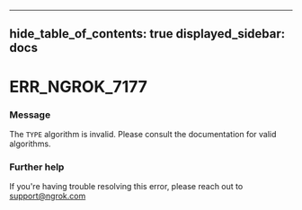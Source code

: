 

---
hide_table_of_contents: true
displayed_sidebar: docs
---


# ERR_NGROK_7177

### Message
The `TYPE` algorithm is invalid. Please consult the documentation for valid algorithms.

<ErrorDetails error="err_ngrok_7177" />



### Further help
If you're having trouble resolving this error, please reach out to [support@ngrok.com](mailto:support@ngrok.com?subject=Help%20with%20ERR_NGROK_7177)

